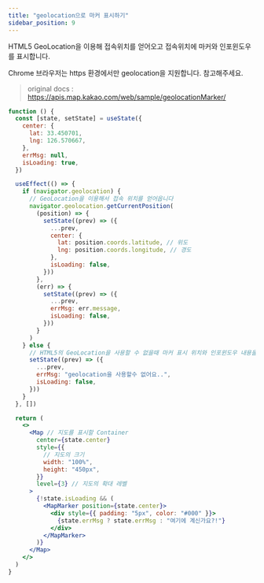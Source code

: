 ```yaml
---
title: "geolocation으로 마커 표시하기"
sidebar_position: 9
---
```


HTML5 GeoLocation을 이용해 접속위치를 얻어오고 접속위치에 마커와 인포윈도우를 표시합니다.

Chrome 브라우저는 https 환경에서만 geolocation을 지원합니다. 참고해주세요.

> original docs : https://apis.map.kakao.com/web/sample/geolocationMarker/

```jsx live
function () {
  const [state, setState] = useState({
    center: {
      lat: 33.450701,
      lng: 126.570667,
    },
    errMsg: null,
    isLoading: true,
  })

  useEffect(() => {
    if (navigator.geolocation) {
      // GeoLocation을 이용해서 접속 위치를 얻어옵니다
      navigator.geolocation.getCurrentPosition(
        (position) => {
          setState((prev) => ({
            ...prev,
            center: {
              lat: position.coords.latitude, // 위도
              lng: position.coords.longitude, // 경도
            },
            isLoading: false,
          }))
        },
        (err) => {
          setState((prev) => ({
            ...prev,
            errMsg: err.message,
            isLoading: false,
          }))
        }
      )
    } else {
      // HTML5의 GeoLocation을 사용할 수 없을때 마커 표시 위치와 인포윈도우 내용을 설정합니다
      setState((prev) => ({
        ...prev,
        errMsg: "geolocation을 사용할수 없어요..",
        isLoading: false,
      }))
    }
  }, [])

  return (
    <>
      <Map // 지도를 표시할 Container
        center={state.center}
        style={{
          // 지도의 크기
          width: "100%",
          height: "450px",
        }}
        level={3} // 지도의 확대 레벨
      >
        {!state.isLoading && (
          <MapMarker position={state.center}>
            <div style={{ padding: "5px", color: "#000" }}>
              {state.errMsg ? state.errMsg : "여기에 계신가요?!"}
            </div>
          </MapMarker>
        )}
      </Map>
    </>
  )
}
```
